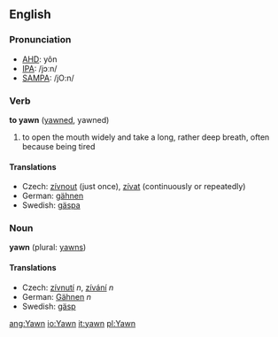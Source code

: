 ==English==
===Pronunciation===
*[[w:AHD|AHD]]: yôn
*[[w:IPA|IPA]]: /jɔːn/
*[[w:SAMPA|SAMPA]]: /jO:n/

===Verb===
'''to yawn''' ([[yawned]], yawned)
# to open the mouth widely and take a long, rather deep breath, often because being tired

====Translations====
*Czech: [[zívnout]] (just once), [[zívat]] (continuously or repeatedly)
*German: [[gähnen]]
*Swedish: [[gäspa]]

===Noun===
'''yawn''' (plural: [[yawns]])

====Translations====
*Czech: [[zívnutí]] ''n'', [[zívání]] ''n''
*German: [[Gähnen]] ''n''
*Swedish: [[gäsp]]

[[ang:Yawn]]
[[io:Yawn]]
[[it:yawn]]
[[pl:Yawn]]